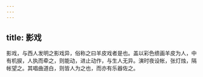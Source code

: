 ```yaml
---
---
---
```

title: 影戏
---



影戏，与西人发明之影戏异，俗称之曰羊皮戏者是也。盖以彩色缋画羊皮为人，中有机捩，人执而牵之，则能动，进止动作，与生人无异。演时夜设帐，张灯烛，隔帐望之。其唱曲道白，则皆人为之也，而亦有乐器佐之。